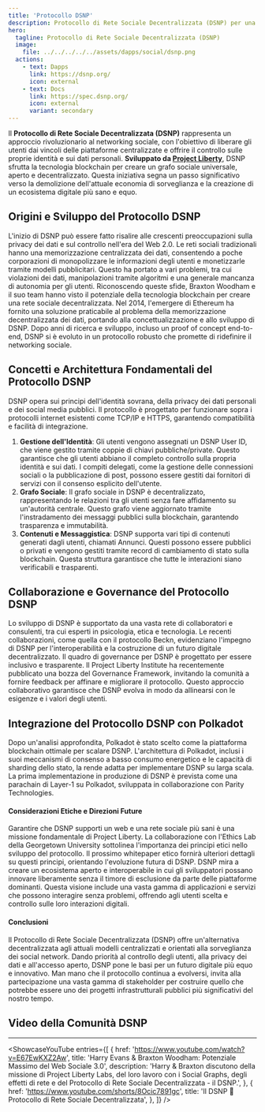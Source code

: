 ```yaml
---
title: 'Protocollo DSNP'
description: Protocollo di Rete Sociale Decentralizzata (DSNP) per una Nuova Era dei Social Media
hero:
  tagline: Protocollo di Rete Sociale Decentralizzata (DSNP)
  image: 
    file: ../../../../../assets/dapps/social/dsnp.png
  actions:
    - text: Dapps
      link: https://dsnp.org/
      icon: external
    - text: Docs
      link: https://spec.dsnp.org/
      icon: external
      variant: secondary
---
```



Il **Protocollo di Rete Sociale Decentralizzata (DSNP)** rappresenta un approccio rivoluzionario al networking sociale, con l'obiettivo di liberare gli utenti dai vincoli delle piattaforme centralizzate e offrire il controllo sulle proprie identità e sui dati personali. **Sviluppato da [Project Liberty](/club/orgs/software/project-liberty/)**, DSNP sfrutta la tecnologia blockchain per creare un grafo sociale universale, aperto e decentralizzato. Questa iniziativa segna un passo significativo verso la demolizione dell'attuale economia di sorveglianza e la creazione di un ecosistema digitale più sano e equo.

## Origini e Sviluppo del Protocollo DSNP
L'inizio di DSNP può essere fatto risalire alle crescenti preoccupazioni sulla privacy dei dati e sul controllo nell'era del Web 2.0. Le reti sociali tradizionali hanno una memorizzazione centralizzata dei dati, consentendo a poche corporazioni di monopolizzare le informazioni degli utenti e monetizzarle tramite modelli pubblicitari. Questo ha portato a vari problemi, tra cui violazioni dei dati, manipolazioni tramite algoritmi e una generale mancanza di autonomia per gli utenti.
Riconoscendo queste sfide, Braxton Woodham e il suo team hanno visto il potenziale della tecnologia blockchain per creare una rete sociale decentralizzata. Nel 2014, l'emergere di Ethereum ha fornito una soluzione praticabile al problema della memorizzazione decentralizzata dei dati, portando alla concettualizzazione e allo sviluppo di DSNP. Dopo anni di ricerca e sviluppo, incluso un proof of concept end-to-end, DSNP si è evoluto in un protocollo robusto che promette di ridefinire il networking sociale.

## Concetti e Architettura Fondamentali del Protocollo DSNP
DSNP opera sui principi dell'identità sovrana, della privacy dei dati personali e dei social media pubblici. Il protocollo è progettato per funzionare sopra i protocolli internet esistenti come TCP/IP e HTTPS, garantendo compatibilità e facilità di integrazione.
1. **Gestione dell'Identità**: Gli utenti vengono assegnati un DSNP User ID, che viene gestito tramite coppie di chiavi pubbliche/private. Questo garantisce che gli utenti abbiano il completo controllo sulla propria identità e sui dati. I compiti delegati, come la gestione delle connessioni sociali o la pubblicazione di post, possono essere gestiti dai fornitori di servizi con il consenso esplicito dell'utente.
2. **Grafo Sociale**: Il grafo sociale in DSNP è decentralizzato, rappresentando le relazioni tra gli utenti senza fare affidamento su un'autorità centrale. Questo grafo viene aggiornato tramite l'instradamento dei messaggi pubblici sulla blockchain, garantendo trasparenza e immutabilità.
3. **Contenuti e Messaggistica**: DSNP supporta vari tipi di contenuti generati dagli utenti, chiamati Annunci. Questi possono essere pubblici o privati e vengono gestiti tramite record di cambiamento di stato sulla blockchain. Questa struttura garantisce che tutte le interazioni siano verificabili e trasparenti.

## Collaborazione e Governance del Protocollo DSNP
Lo sviluppo di DSNP è supportato da una vasta rete di collaboratori e consulenti, tra cui esperti in psicologia, etica e tecnologia. Le recenti collaborazioni, come quella con il protocollo Beckn, evidenziano l'impegno di DSNP per l'interoperabilità e la costruzione di un futuro digitale decentralizzato.
Il quadro di governance per DSNP è progettato per essere inclusivo e trasparente. Il Project Liberty Institute ha recentemente pubblicato una bozza del Governance Framework, invitando la comunità a fornire feedback per affinare e migliorare il protocollo. Questo approccio collaborativo garantisce che DSNP evolva in modo da allinearsi con le esigenze e i valori degli utenti.

## Integrazione del Protocollo DSNP con Polkadot
Dopo un'analisi approfondita, Polkadot è stato scelto come la piattaforma blockchain ottimale per scalare DSNP. L'architettura di Polkadot, inclusi i suoi meccanismi di consenso a basso consumo energetico e le capacità di sharding dello stato, la rende adatta per implementare DSNP su larga scala. La prima implementazione in produzione di DSNP è prevista come una parachain di Layer-1 su Polkadot, sviluppata in collaborazione con Parity Technologies.

#### Considerazioni Etiche e Direzioni Future
Garantire che DSNP supporti un web e una rete sociale più sani è una missione fondamentale di Project Liberty. La collaborazione con l'Ethics Lab della Georgetown University sottolinea l'importanza dei principi etici nello sviluppo del protocollo. Il prossimo whitepaper etico fornirà ulteriori dettagli su questi principi, orientando l'evoluzione futura di DSNP.
DSNP mira a creare un ecosistema aperto e interoperabile in cui gli sviluppatori possano innovare liberamente senza il timore di esclusione da parte delle piattaforme dominanti. Questa visione include una vasta gamma di applicazioni e servizi che possono interagire senza problemi, offrendo agli utenti scelta e controllo sulle loro interazioni digitali.

#### Conclusioni
Il Protocollo di Rete Sociale Decentralizzata (DSNP) offre un'alternativa decentralizzata agli attuali modelli centralizzati e orientati alla sorveglianza dei social network. Dando priorità al controllo degli utenti, alla privacy dei dati e all'accesso aperto, DSNP pone le basi per un futuro digitale più equo e innovativo. Man mano che il protocollo continua a evolversi, invita alla partecipazione una vasta gamma di stakeholder per costruire quello che potrebbe essere uno dei progetti infrastrutturali pubblici più significativi del nostro tempo.

## Video della Comunità DSNP
------------
<ShowcaseYouTube
  entries={[
        {
        href: 'https://www.youtube.com/watch?v=E67EwKXZ2Aw',
      title: 'Harry Evans & Braxton Woodham: Potenziale Massimo del Web Sociale 3.0',
      description: 'Harry & Braxton discutono della missione di Project Liberty Labs, del loro lavoro con i Social Graphs, degli effetti di rete e del Protocollo di Rete Sociale Decentralizzata - il DSNP.',
    },
            {
        href: 'https://www.youtube.com/shorts/8Ocic7891gc',
      title: 'Il DSNP 🤝 Protocollo di Rete Sociale Decentralizzata',
    },
  ]} />
